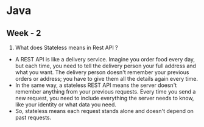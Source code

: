 # Java

## Week - 2

1. What does Stateless means in Rest API ?
- A REST API is like a delivery service. Imagine you order food every day, but each time, you need to tell the delivery person your full address and what you want. The delivery person doesn't remember your previous orders or address; you have to give them all the details again every time.
- In the same way, a stateless REST API means the server doesn't remember anything from your previous requests. Every time you send a new request, you need to include everything the server needs to know, like your identity or what data you need.
- So, stateless means each request stands alone and doesn't depend on past requests.